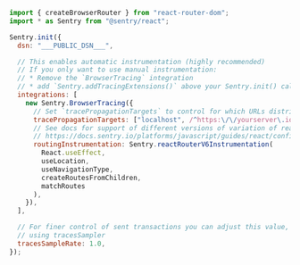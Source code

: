 ```javascript
import { createBrowserRouter } from "react-router-dom";
import * as Sentry from "@sentry/react";

Sentry.init({
  dsn: "___PUBLIC_DSN___",

  // This enables automatic instrumentation (highly recommended)
  // If you only want to use manual instrumentation:
  // * Remove the `BrowserTracing` integration
  // * add `Sentry.addTracingExtensions()` above your Sentry.init() call
  integrations: [
    new Sentry.BrowserTracing({
      // Set `tracePropagationTargets` to control for which URLs distributed tracing should be enabled
      tracePropagationTargets: ["localhost", /^https:\/\/yourserver\.io\/api/],
      // See docs for support of different versions of variation of react router
      // https://docs.sentry.io/platforms/javascript/guides/react/configuration/integrations/react-router/
      routingInstrumentation: Sentry.reactRouterV6Instrumentation(
        React.useEffect,
        useLocation,
        useNavigationType,
        createRoutesFromChildren,
        matchRoutes
      ),
    }),
  ],

  // For finer control of sent transactions you can adjust this value, or
  // using tracesSampler
  tracesSampleRate: 1.0,
});
```
